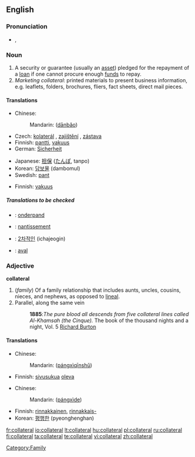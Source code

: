 ==English==
{{wikipedia}}

===Pronunciation===
*{{IPA|/kəˈlætəɹəl/}}, {{SAMPA|/k@"l{t@r@l/}}

===Noun===
{{en-noun}}

# A security or guarantee (usually an [[asset]]) pledged for the repayment of a [[loan]] if one cannot procure enough [[fund]]s to repay.
# ''Marketing collateral'': printed materials to present business information, e.g. leaflets, folders, brochures, fliers, fact sheets, direct mail pieces.

====Translations====
{{trans-top|security or guarantee}}
*Chinese: 
*: Mandarin: {{zh-ts|擔保|担保}} ([[dān]][[bǎo]])
*Czech: [[kolaterál]] {{m}}, [[zajištění]] {{n}}, [[zástava]] {{f}}
*Finnish: [[pantti]], [[vakuus]]
*German: [[Sicherheit]] {{f}}
{{trans-mid}}
*Japanese: [[担保]] ([[たんぽ]], tanpo)
*Korean: [[담보물]] (dambomul)
*Swedish: [[pant]]
{{trans-bottom}}

{{trans-top|printed materials to present business information}}
*Finnish: [[vakuus]]
{{trans-mid}}
{{trans-bottom}}

=====Translations to be checked=====
{{checktrans-top}}
*{{ttbc|Dutch}}: [[onderpand]] {{n}}
*{{ttbc|French}}: [[nantissement]] {{m}}
{{trans-mid}}
*{{ttbc|Korean}}: [[2차적인]] (ichajeogin)
*{{ttbc|Spanish}}: [[aval]]
{{trans-bottom}}

===Adjective===
'''collateral'''

# (''family'') Of a family relationship that includes aunts, uncles, cousins, nieces, and nephews, as opposed to [[lineal]].
# Parallel, along the same vein
#:'''1885''':''The pure blood all descends from five collateral lines called Al-Khamsah (the Cinque).'' The book of the thousand nights and a night, Vol. 5 [[w:Richard Francis Burton|Richard Burton]]

====Translations====
{{trans-top|Of a family relationship that includes aunts, uncles, cousins, nieces, and nephews}}
*Chinese: 
*: Mandarin: {{zh-ts|[[旁系]][[親屬]]|[[旁系]][[亲属]]}} ([[páng]][[xì]][[qīn]][[shǔ]])
*Finnish: [[sivusuku]]a [[oleva]]
{{trans-mid}}
{{trans-bottom}}

{{trans-top|Parallel, along the same vein}}
*Chinese: 
*: Mandarin: {{zh-ts|[[旁系]]的|[[旁系]]的}} ([[páng]][[xì]][[de]])
*Finnish: [[rinnakkainen]], [[rinnakkais-]]
*Korean: [[평행한]] (pyeonghenghan)
{{trans-mid}}
{{trans-bottom}}

[[Category:Family]]

[[fr:collateral]]
[[io:collateral]]
[[lt:collateral]]
[[hu:collateral]]
[[pl:collateral]]
[[ru:collateral]]
[[fi:collateral]]
[[ta:collateral]]
[[te:collateral]]
[[vi:collateral]]
[[zh:collateral]]